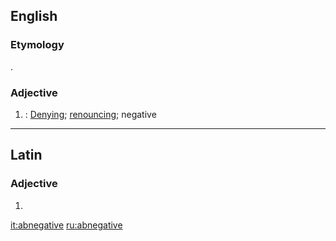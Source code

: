 ==English==

===Etymology===
{{etyl|la|en}} {{m|la|abnegativus}}.

===Adjective===
{{en-adj}}

# {{lb|en|obsolete|rare}}: [[denying|Denying]]; [[renouncing]]; negative
#: {{rfquotek|Clarke}}

----

==Latin==

===Adjective===
{{la-adj-form|abnegātīve}}

# {{inflection of|abnegātīvus||voc|m|s|lang=la}}

[[it:abnegative]]
[[ru:abnegative]]